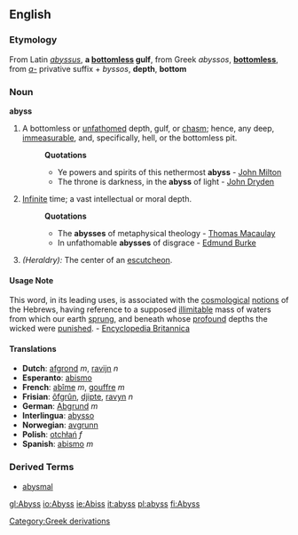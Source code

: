 ==English==
===Etymology===
From Latin ''[[abyssus]]'', '''a [[bottomless]] gulf''', from Greek ''abyssos'', '''[[bottomless]]''', from ''[[a-]]'' privative suffix + ''byssos'', '''depth''', '''bottom'''

===Noun===
'''abyss'''

#A bottomless or [[unfathomed]] depth, gulf, or [[chasm]]; hence, any deep, [[immeasurable]], and, specifically, hell, or the bottomless pit.
#:'''Quotations'''
#:*Ye powers and spirits of this nethermost '''abyss''' - [[John Milton]]
#:*The throne is darkness, in the '''abyss''' of light - [[John Dryden]]
#[[Infinite]] time; a vast intellectual or moral depth.
#:'''Quotations'''
#:*The '''abysses''' of metaphysical theology - [[Thomas Macaulay]]
#:*In unfathomable '''abysses''' of disgrace - [[Edmund Burke]]
#''(Heraldry):'' The center of an [[escutcheon]].

====Usage Note====
This word, in its leading uses, is associated with the [[cosmological]] [[notions]] of the Hebrews, having reference to a supposed [[illimitable]] mass of waters from which our earth [[sprung]], and beneath whose [[profound]] depths the wicked were [[punished]]. - [[Encyclopedia Britannica]]

====Translations====
*'''Dutch''': [[afgrond]] ''m'', [[ravijn]] ''n''
*'''Esperanto''': [[abismo]]
*'''French''': [[abîme]] ''m'', [[gouffre]] ''m''
*'''Frisian''': [[ôfgrûn]], [[djipte]], [[ravyn]] ''n''
*'''German''': [[Abgrund]] ''m''
*'''Interlingua''': [[abysso]]
*'''Norwegian''': [[avgrunn]]
*'''Polish''': [[otchłań]] ''f''
*'''Spanish''': [[abismo]] ''m''

===Derived Terms===
*[[abysmal]]

[[Category:Greek derivations]]

[[gl:Abyss]]
[[io:Abyss]]
[[ie:Abiss]]
[[it:abyss]]
[[pl:abyss]]
[[fi:Abyss]]